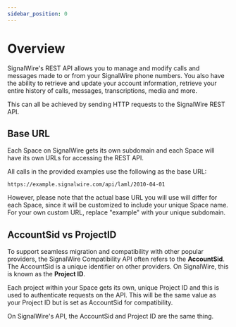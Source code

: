 ```yaml
---
sidebar_position: 0
---
```



# Overview

SignalWire's REST API allows you to manage and modify calls and messages made to or from your SignalWire phone numbers. 
You also have the ability to retrieve and update your account information, retrieve your entire history of calls, messages, transcriptions, media and more.

This can all be achieved by sending HTTP requests to the SignalWire REST API.

<LamlAdmonition />

<LinkBadge
  altText="Postman Colleciton for SignalWire REST APIs."
  text="Postman Collection"
  link="https://github.com/signalwire/rest-apis"
  img={PostmanCollectionImg}
/>

## Base URL

Each Space on SignalWire gets its own subdomain and each Space will have its own URLs for accessing the REST API.

All calls in the provided examples use the following as the base URL:

`https://example.signalwire.com/api/laml/2010-04-01`

However, please note that the actual base URL you will use will differ for each Space, since it will be customized to include your unique Space name. 
For your own custom URL, replace "example" with your unique subdomain.

## AccountSid vs ProjectID

To support seamless migration and compatibility with other popular providers, the SignalWire Compatibility API often refers to the **AccountSid**. 
The AccountSid is a unique identifier on other providers. On SignalWire, this is known as the **Project ID**.

Each project within your Space gets its own, unique Project ID and this is used to authenticate requests on the API. 
This will be the same value as your Project ID but is set as AccountSid for compatibility.

On SignalWire's API, the AccountSid and Project ID are the same thing.

